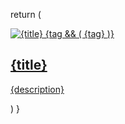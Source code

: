   return (
    <a
      className="block overflow-hidden shadow-lg hover:shadow-xl transition-shadow duration-300 cursor-pointer"
      href={href}
    >
      <div className="relative">
        <img src={img} className="w-full h-48 object-cover" alt={title} />
        {tag && (
          <span className="absolute top-2 left-2 bg-white text-gray-800 text-[10px] font-semibold px-1.5 py-0.5 rounded border border-gray-300">
            {tag}
          </span>
        )}
      </div>
      <div className="p-4">
        <h2 className="text-xl font-bold text-gray-900 dark:text-white mb-2">{title}</h2>
        <p className="text-gray-600 dark:text-gray-400">{description}</p>
      </div>
    </a>
  )
}